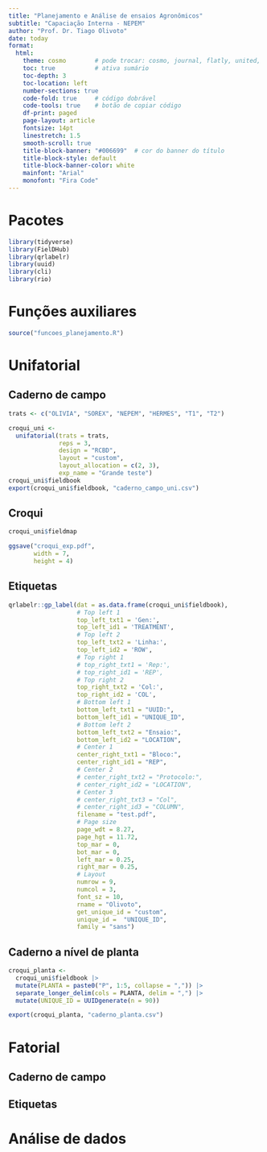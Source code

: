 ```yaml
---
title: "Planejamento e Análise de ensaios Agronômicos"
subtitle: "Capaciação Interna - NEPEM"
author: "Prof. Dr. Tiago Olivoto"
date: today
format: 
  html:
    theme: cosmo        # pode trocar: cosmo, journal, flatly, united, etc
    toc: true           # ativa sumário
    toc-depth: 3
    toc-location: left
    number-sections: true
    code-fold: true     # código dobrável
    code-tools: true    # botão de copiar código
    df-print: paged
    page-layout: article
    fontsize: 14pt
    linestretch: 1.5
    smooth-scroll: true
    title-block-banner: "#006699"  # cor do banner do título
    title-block-style: default
    title-block-banner-color: white
    mainfont: "Arial"
    monofont: "Fira Code"
---
```


# Pacotes


```r
library(tidyverse)
library(FielDHub)
library(qrlabelr)
library(uuid)
library(cli)
library(rio)

```

# Funções auxiliares
```r
source("funcoes_planejamento.R")
```



# Unifatorial
## Caderno de campo
```r
trats <- c("OLIVIA", "SOREX", "NEPEM", "HERMES", "T1", "T2")

croqui_uni <- 
  unifatorial(trats = trats,
              reps = 3,
              design = "RCBD",
              layout = "custom",
              layout_allocation = c(2, 3),
              exp_name = "Grande teste")
croqui_uni$fieldbook
export(croqui_uni$fieldbook, "caderno_campo_uni.csv")

```

## Croqui
```r
croqui_uni$fieldmap

ggsave("croqui_exp.pdf",
       width = 7,
       height = 4)
```


## Etiquetas


```r
qrlabelr::gp_label(dat = as.data.frame(croqui_uni$fieldbook),
                   # Top left 1
                   top_left_txt1 = 'Gen:',
                   top_left_id1 = 'TREATMENT',
                   # Top left 2
                   top_left_txt2 = 'Linha:',
                   top_left_id2 = 'ROW',
                   # Top right 1
                   # top_right_txt1 = 'Rep:',
                   # top_right_id1 = 'REP',
                   # Top right 2
                   top_right_txt2 = 'Col:',
                   top_right_id2 = 'COL',
                   # Bottom left 1
                   bottom_left_txt1 = "UUID:",
                   bottom_left_id1 = "UNIQUE_ID",
                   # Bottom left 2
                   bottom_left_txt2 = "Ensaio:",
                   bottom_left_id2 = "LOCATION",
                   # Center 1
                   center_right_txt1 = "Bloco:",
                   center_right_id1 = "REP",
                   # Center 2
                   # center_right_txt2 = "Protocolo:",
                   # center_right_id2 = "LOCATION",
                   # Center 3
                   # center_right_txt3 = "Col",
                   # center_right_id3 = "COLUMN",
                   filename = "test.pdf",
                   # Page size
                   page_wdt = 8.27,
                   page_hgt = 11.72,
                   top_mar = 0,
                   bot_mar = 0,
                   left_mar = 0.25,
                   right_mar = 0.25,
                   # Layout
                   numrow = 9,
                   numcol = 3,
                   font_sz = 10,
                   rname = "Olivoto",
                   get_unique_id = "custom",
                   unique_id =  "UNIQUE_ID",
                   family = "sans")
```


## Caderno a nível de planta
```r
croqui_planta <- 
  croqui_uni$fieldbook |>
  mutate(PLANTA = paste0("P", 1:5, collapse = ",")) |> 
  separate_longer_delim(cols = PLANTA, delim = ",") |> 
  mutate(UNIQUE_ID = UUIDgenerate(n = 90))

export(croqui_planta, "caderno_planta.csv")
```



# Fatorial

## Caderno de campo

## Etiquetas


# Análise de dados
